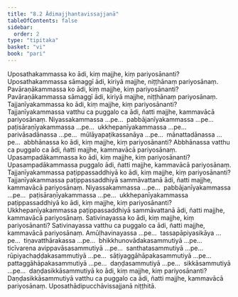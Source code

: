 ```yaml
---
title: "8.2 Ādimajjhantavissajjanā"
tableOfContents: false
sidebar:
  order: 2
type: "tipitaka"
basket: "vi"
book: "pari"
---
```



<DynamicBreadcrumb />

<Division number="333" book="pari">

<Paragraph number="1594" book="pari">
Uposathakammassa ko ādi, kiṃ majjhe, kiṃ pariyosānanti? Uposathakammassa sāmaggī ādi, kiriyā majjhe, niṭṭhānaṃ pariyosānaṃ.
</Paragraph>

<Paragraph number="1595" book="pari">
Pavāraṇākammassa ko ādi, kiṃ majjhe, kiṃ pariyosānanti? Pavāraṇākammassa sāmaggī ādi, kiriyā majjhe, niṭṭhānaṃ pariyosānaṃ.
</Paragraph>

<Paragraph number="1596" book="pari">
Tajjanīyakammassa ko ādi, kiṃ majjhe, kiṃ pariyosānanti? Tajjanīyakammassa vatthu ca puggalo ca ādi, ñatti majjhe, kammavācā pariyosānaṃ.
</Paragraph>

<Paragraph number="1597" book="pari">
Niyassakammassa …pe…  pabbājanīyakammassa …pe…  paṭisāraṇīyakammassa …pe…  ukkhepanīyakammassa …pe…  parivāsadānassa …pe…  mūlāyapaṭikassanāya …pe…  mānattadānassa …pe…  abbhānassa ko ādi, kiṃ majjhe, kiṃ pariyosānanti? Abbhānassa vatthu ca puggalo ca ādi, ñatti majjhe, kammavācā pariyosānaṃ.
</Paragraph>

<Paragraph number="1598" book="pari">
Upasampadākammassa ko ādi, kiṃ majjhe, kiṃ pariyosānanti? Upasampadākammassa puggalo ādi, ñatti majjhe, kammavācā pariyosānaṃ.
</Paragraph>

<Paragraph number="1599" book="pari">
Tajjanīyakammassa paṭippassaddhiyā ko ādi, kiṃ majjhe, kiṃ pariyosānanti? Tajjanīyakammassa paṭippassaddhiyā sammāvattanā ādi, ñatti majjhe, kammavācā pariyosānaṃ.
</Paragraph>

<Paragraph number="1600" book="pari">
Niyassakammassa …pe…  pabbājanīyakammassa …pe…  paṭisāraṇīyakammassa …pe…  ukkhepanīyakammassa paṭippassaddhiyā ko ādi, kiṃ majjhe, kiṃ pariyosānanti? Ukkhepanīyakammassa paṭippassaddhiyā sammāvattanā ādi, ñatti majjhe, kammavācā pariyosānaṃ.
</Paragraph>

<Paragraph number="1601" book="pari">
Sativinayassa ko ādi, kiṃ majjhe, kiṃ pariyosānanti? Sativinayassa vatthu ca puggalo ca ādi, ñatti majjhe, kammavācā pariyosānaṃ.
</Paragraph>

<Paragraph number="1602" book="pari">
Amūḷhavinayassa …pe…  tassapāpiyasikāya …pe…  tiṇavatthārakassa …pe…  bhikkhunovādakasammutiyā …pe…  ticīvarena avippavāsasammutiyā …pe…  santhatasammutiyā …pe…  rūpiyachaḍḍakasammutiyā …pe…  sāṭiyaggāhāpakasammutiyā …pe…  pattaggāhāpakasammutiyā …pe…  daṇḍasammutiyā …pe…  sikkāsammutiyā …pe…  daṇḍasikkāsammutiyā ko ādi, kiṃ majjhe, kiṃ pariyosānanti? Daṇḍasikkāsammutiyā vatthu ca puggalo ca ādi, ñatti majjhe, kammavācā pariyosānaṃ.

</Paragraph>
</Division>

<Paragraph number="1603" type="center" book="pari">
Uposathādipucchāvissajjanā niṭṭhitā.
</Paragraph>